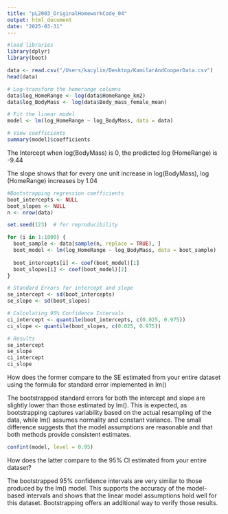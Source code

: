 ```yaml
---
title: "pL2003_OriginalHomeworkCode_04"
output: html_document
date: "2025-03-31"
---
```


```r
#load libraries 
library(dplyr)
library(boot)
```

```r
data <- read.csv("/Users/kacylin/Desktop/KamilarAndCooperData.csv")
head(data)
```

```r
# Log-transform the homerange columns
data$log_HomeRange <- log(data$HomeRange_km2)
data$log_BodyMass <- log(data$Body_mass_female_mean)

# Fit the linear model
model <- lm(log_HomeRange ~ log_BodyMass, data = data)

# View coefficients
summary(model)$coefficients
```

The Intercept when log(BodyMass) is 0, the predicted log (HomeRange) is -9.44 

The slope shows that for every one unit increase in log(BodyMass), log (HomeRange) increases by 1.04

```r
#Bootstrapping regression coefficients
boot_intercepts <- NULL
boot_slopes <- NULL
n <- nrow(data)

set.seed(123)  # for reproducibility

for (i in 1:1000) {
  boot_sample <- data[sample(n, replace = TRUE), ]
  boot_model <- lm(log_HomeRange ~ log_BodyMass, data = boot_sample)
  
  boot_intercepts[i] <- coef(boot_model)[1] 
  boot_slopes[i] <- coef(boot_model)[2]
}

# Standard Errors for intercept and slope 
se_intercept <- sd(boot_intercepts)
se_slope <- sd(boot_slopes)

# Calculating 95% Confidence Intervals
ci_intercept <- quantile(boot_intercepts, c(0.025, 0.975))
ci_slope <- quantile(boot_slopes, c(0.025, 0.975))

# Results
se_intercept
se_slope
ci_intercept
ci_slope
```
How does the former compare to the SE estimated from your entire dataset using the formula for standard error implemented in lm()

The bootstrapped standard errors for both the intercept and slope are slightly lower than those estimated by lm(). This is expected, as bootstrapping captures variability based on the actual resampling of the data, while lm() assumes normality and constant variance. The small difference suggests that the model assumptions are reasonable and that both methods provide consistent estimates.

```r
confint(model, level = 0.95)
```

How does the latter compare to the 95% CI estimated from your entire dataset?

The bootstrapped 95% confidence intervals are very similar to those produced by the lm() model. This supports the accuracy of the model-based intervals and shows that the linear model assumptions hold well for this dataset. Bootstrapping offers an additional way to verify those results.

